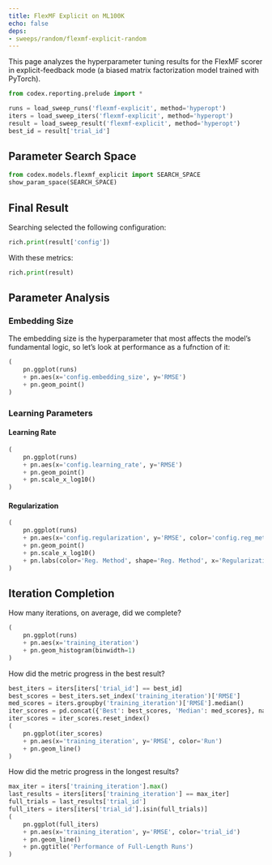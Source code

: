 ```yaml
---
title: FlexMF Explicit on ML100K
echo: false
deps:
- sweeps/random/flexmf-explicit-random
---
```


This page analyzes the hyperparameter tuning results for the FlexMF scorer in
explicit-feedback mode (a biased matrix factorization model trained with
PyTorch).

```python
from codex.reporting.prelude import *
```

```python
runs = load_sweep_runs('flexmf-explicit', method='hyperopt')
iters = load_sweep_iters('flexmf-explicit', method='hyperopt')
result = load_sweep_result('flexmf-explicit', method='hyperopt')
best_id = result['trial_id']
```

## Parameter Search Space

```python
from codex.models.flexmf_explicit import SEARCH_SPACE
show_param_space(SEARCH_SPACE)
```

## Final Result

Searching selected the following configuration:

```python
rich.print(result['config'])
```

With these metrics:

```python
rich.print(result)
```

## Parameter Analysis

### Embedding Size

The embedding size is the hyperparameter that most affects the model's
fundamental logic, so let's look at performance as a fufnction of it:

```python
(
    pn.ggplot(runs)
    + pn.aes(x='config.embedding_size', y='RMSE')
    + pn.geom_point()
)
```

### Learning Parameters

::: {.panel-tabset}

#### Learning Rate

```python
(
    pn.ggplot(runs)
    + pn.aes(x='config.learning_rate', y='RMSE')
    + pn.geom_point()
    + pn.scale_x_log10()
)
```

#### Regularization

```python
(
    pn.ggplot(runs)
    + pn.aes(x='config.regularization', y='RMSE', color='config.reg_method', shape='config.reg_method')
    + pn.geom_point()
    + pn.scale_x_log10()
    + pn.labs(color='Reg. Method', shape='Reg. Method', x='Regularization')
)
```

:::

## Iteration Completion

How many iterations, on average, did we complete?

```python
(
    pn.ggplot(runs)
    + pn.aes(x='training_iteration')
    + pn.geom_histogram(binwidth=1)
)
```

How did the metric progress in the best result?

```python
best_iters = iters[iters['trial_id'] == best_id]
best_scores = best_iters.set_index('training_iteration')['RMSE']
med_scores = iters.groupby('training_iteration')['RMSE'].median()
iter_scores = pd.concat({'Best': best_scores, 'Median': med_scores}, names=['Run'])
iter_scores = iter_scores.reset_index()
(
    pn.ggplot(iter_scores)
    + pn.aes(x='training_iteration', y='RMSE', color='Run')
    + pn.geom_line()
)
```

How did the metric progress in the longest results?

```python
max_iter = iters['training_iteration'].max()
last_results = iters[iters['training_iteration'] == max_iter]
full_trials = last_results['trial_id']
full_iters = iters[iters['trial_id'].isin(full_trials)]
(
    pn.ggplot(full_iters)
    + pn.aes(x='training_iteration', y='RMSE', color='trial_id')
    + pn.geom_line()
    + pn.ggtitle('Performance of Full-Length Runs')
)
```
